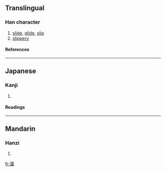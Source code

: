 {{see|溜}}

==Translingual==
===Han character===
{{Han char|rn=85|rad=水|as=12|sn=15|four=|canj=水一中田 (EMLW)}}
# [[slide]], [[glide]], [[slip]]
# [[slippery]]
====References====
{{Han ref|kx=0652.070|dkj=18335|dj=1062.090|hdz=31736.070|uh=6F91|ud=28561}}

----
==Japanese==
===Kanji===
{{ja-kanji|grade=|rs=水12}}
# {{defn|Japanese}} 
====Readings====
{{ja-readings|on=[[りゅう]] (ryū)|kun=[[したたる]] (shitataru), [[ためる]] (tameru), [[たまり]] (tamari)}}

----
==Mandarin==
===Hanzi===
{{cmn-hanzi|pin=[[liù]] (liu4)|wg=liu<sup>4</sup>}}
# {{defn|Mandarin}}

[[fr:澑]]